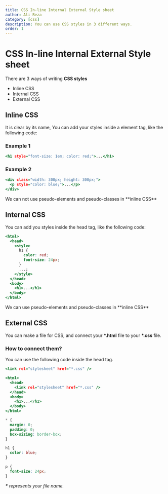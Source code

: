 ```yaml
---
title: CSS In-line Internal External Style sheet
author: Ali Reza
category: [css]
description: You can use CSS styles in 3 different ways.
order: 1
---
```


# CSS In-line Internal External Style sheet

There are 3 ways of writing **CSS styles**

- Inline CSS
- Internal CSS
- External CSS

## Inline CSS

It is clear by its name, You can add your styles inside a element tag, like the following code:

### Example 1

```html:index.html
<h1 style="font-size: 1em; color: red;">...</h1>
```

### Example 2

```html:index.html
<div class="width: 300px; height: 300px;">
  <p style="color: blue;">...</p>
</div>
```

<Warning>
  We can not use pseudo-elements and pseudo-classes in **inline CSS**
</Warning>

## Internal CSS

You can add you styles inside the head tag, like the following code:

```html:index.html
<html>
  <head>
    <style>
      h1 {
        color: red;
        font-size: 24px;
      }
      ...;
    </style>
  </head>
  <body>
    <h1>...</h1>
  </body>
</html>
```

<Success>
  We can use pseudo-elements and pseudo-classes in **inline CSS**
</Success>

## External CSS

You can make a file for CSS, and connect your **\*.html** file to your **\*.css** file.

### How to connect them?

You can use the following code inside the head tag.

```html:index.html
<link rel="stylesheet" href="*.css" />
```

```html:index.html
<html>
  <head>
    <link rel="stylesheet" href="*.css" />
  </head>
  <body>
    <h1>...</h1>
  </body>
</html>
```

```css:style.css
* {
  margin: 0;
  padding: 0;
  box-sizing: border-box;
}

h1 {
  color: blue;
}

p {
  font-size: 24px;
}
```

_**\*** represents your file name._

<Author
  name="Ali Reza"
  headline="Front-End Developer"
  image="https://pbs.twimg.com/profile_images/1598932468492476416/tTkHaLF7_400x400.jpg"
  link="https://twitter.com/Ali_Developer05"
/>
